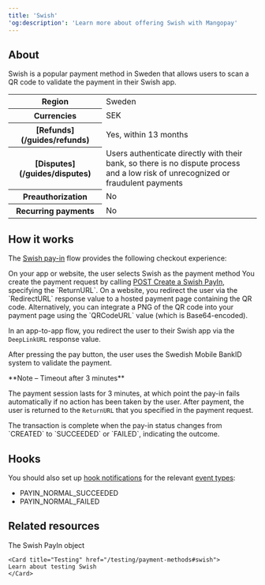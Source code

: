 ```yaml
---
title: 'Swish'  
'og:description': 'Learn more about offering Swish with Mangopay'  
---
```


## About

Swish is a popular payment method in Sweden that allows users to scan a QR code to validate the payment in their Swish app. 

<table>
    <tbody>
        <tr>
            <th class="header">Region</th>
            <td class="table-content">
                Sweden
            </td>
            </tr>
        <tr>
            <th class="header">Currencies</th>
            <td class="table-content">
                SEK
            </td>
            </tr>
        <tr>
            <th class="header">[Refunds](/guides/refunds)</th>
            <td class="table-content">
                Yes, within 13 months
            </td>
            </tr>
        <tr>
            <th class="header">[Disputes](/guides/disputes)</th>
            <td class="table-content">
                Users authenticate directly with their bank, so there is no dispute process and a low risk of unrecognized or fraudulent payments
            </td>
            </tr>
        <tr>
            <th class="header">Preauthorization</th>
            <td class="table-content">
                No
            </td>
            </tr>
        <tr>
            <th class="header">Recurring&nbsp;payments</th>
            <td class="table-content">
                No
            </td>
            </tr>
    </tbody>
</table>

## How it works
The <a href="/api-reference/swish/swish-payin-object">Swish pay-in</a> flow provides the following checkout experience: 

<Steps>
<Step title="User chooses payment method">
On your app or website, the user selects Swish as the payment method
</Step>
<Step title="Payment initiation">
You create the payment request by calling <a href="/api-reference/swish/create-swish-payin">POST Create a Swish PayIn</a>, specifying the `ReturnURL`.
</Step>
<Step title="Redirection">
On a website, you redirect the user via the `RedirectURL` response value to a hosted payment page containing the QR code. Alternatively, you can integrate a PNG of the QR code into your payment page using the `QRCodeURL` value (which is Base64-encoded).

In an app-to-app flow, you redirect the user to their Swish app via the `DeepLinkURL` response value. 

After pressing the pay button, the user uses the Swedish Mobile BankID system to validate the payment.

<Note>  
**Note – Timeout after 3 minutes**

The payment session lasts for 3 minutes, at which point the pay-in fails automatically if no action has been taken by the user.
</Note>
</Step>
<Step title="Return">
After payment, the user is returned to the `ReturnURL` that you specified in the payment request.

</Step>
<Step title="Outcome">
The transaction is complete when the pay-in status changes from `CREATED` to `SUCCEEDED` or `FAILED`, indicating the outcome. 
</Step>
</Steps>

## Hooks

You should also set up <a href="/webhooks">hook notifications</a> for the relevant <a href="/webhooks/event-types">event types</a>:

- PAYIN_NORMAL_SUCCEEDED  
- PAYIN_NORMAL_FAILED  

## Related resources  

<CardGroup col={2}> 
    <Card title="Endpoint" href="/api-reference/swish/swish-payin-object">
    The Swish PayIn object
    </Card>  

    <Card title="Testing" href="/testing/payment-methods#swish">
    Learn about testing Swish
    </Card>
</CardGroup>